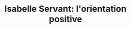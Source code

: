 ---
expert: ""
metadata:
  title: "Isabelle Servant: l'orientation positive - Out of the Books"
  description: >-
    L'orientation positive
  robots:
    index: true
    follow: true
published: true
title: "Isabelle Servant: l'orientation positive"
description: >-
  L'orientation positive
publishDate: 2023-05-12T00:00:00.000Z
category: live
tags:
  - live
  - education
image: "https://i.ytimg.com/vi/5kMCMzKmKh8/sddefault.jpg"
duration: "57min"
media:
  type: "youtube"
  videoUrl: "https://www.youtube.com/watch?v=5kMCMzKmKh8"
---